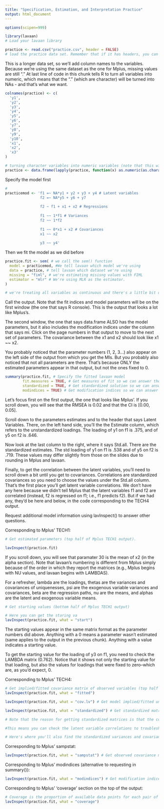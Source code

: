 ---
title: "Specification, Estimation, and Interpretation Practice"
output: html_document
---

```{r setup, include=FALSE}

options(scipen=999)

```

```{r}

library(lavaan)
# Load your lavaan library

```

```{r}

practice <- read.csv("practice.csv", header = FALSE)
# load the practice data set. Remember that if it has headers, you can say that header is true (but it's the default, so it will happen even if you don't). If you don't have headers, you must say header = FALSE, otherwise it will read your first line of data as a header (i.e., variable names) 
```

This is a longer data set, so we'll add column names to the variables. Because we're using the same dataset as the one for Mplus, missing values are still "." At last line of code in this chunk tells R to turn all variables into numeric, which means that the "." (which are character) will be turned into NAs - and that's what we want.

```{r}

colnames(practice) <- c(
  'y1',
  'y2',
  'y3',
  'y4',
  'y5',
  'y6',
  'y7',
  'y8',
  'y9',
  'y10',
  'x1',
  'x2',
  'x3'
)

# turning character variables into numeric variables (note that this will input NA if there is text in the cells)
practice <- data.frame(lapply(practice, function(x) as.numeric(as.character(x)))) 
```

Specify the model first

```{r}

#
practicemod <- 'f1 =~ NA*y1 + y2 + y3 + y4 # Latent variables
                f2 =~ NA*y5 + y6 + y7
                
                f2 ~ f1 + x1 + x2 # Regressions
                
                f1 ~~ 1*f1 # Variances
                f2 ~~ 1*f2
                
                f1 ~~ 0*x1 + x2 # Covariances
                x1 ~~ x2
                
                y3 ~~ y4'
```

Then we fit the model as we did before

```{r}

practice.fit <- sem( # we call the sem() function
  model = practicemod, #We tell lavaan which model we're using
  data = practice, # tell lavaan which dataset we're using
  missing = "fiml", # we're estimating misisng values with FIML
  estimator = "mlr" # We're using MLR as the estimator.
)

# we're treating all variables as continuous and there's a little bit of skew and kurtosis, so we use ML with robust SE (MLR). Note that we can still use MLR if we have ordered categorical outcomes. No need to change estimator if X variables are categorical, only if the Y variables (endogenous) are categorical. In those cases, you also need to tell lavaan that the variables are categorical using the ordered= argument (see the estimation slides)

```

Call the output. Note that the fit indices and model parameters will be on the first window (the one that says R console). This is the output that looks a lot like Mplus's.

The second window, the one that says data.frame ALSO has the model parameters, but it also includes the modification indices under the column that says mi. Click on the page numbers in that output to move to the next set of parameters. The covariance between the x1 and x2 should look like x1 ~~ x2.

You probably noticed that the parameter numbers (1, 2, 3...) also appear on the left side of the output from which you get the MIs. But you probably also noticed that not all parameters are there. That's because ONLY the estimated parameters appear in that output, but not the ones fixed to 0.

```{r} 

summary(practice.fit, # Specify the fitted lavaan model
        fit.measures = TRUE, # Get measures of fit so we can answer the question about RMSEA and its CI
        standardized = TRUE, # Get standardized solution so we can answer the question about y1 and y5'std loadings
        modindices = TRUE) # Get modification indices so we can answer the question about the MI for the covariance between y1 and y2.

```

Let's focus first on the first output, the one that looks like Mplus'. If you scroll down, you will see that the RMSEA is 0.02 and that the CI is [0.00, 0.05]. 

Scroll down to the parameters estimates and to the header that says Latent Variables. There, on the left hand side, you'll the the Estimate column, which refers to the unstandardized loadings. The loading of y1 on f1 is .375, and of y5 on f2 is .646. 

Now look at the last column to the right, where it says Std.all. There are the standardized estimates. The std loading of y1 on f1 is .538 and of y5 on f2 is .719. These values may differ slightly from those on the slides due to rounding in Mplus and lavaan.

Finally, to get the correlation between the latent variables, you'll need to scroll down a bit until you get to covariances. Correlations are standardized covariances so you need to choose the values under the Std.all column. That's the first place you'll get latent variable correlations. We don't have any here because we didn't tell Mplus that the latent variables f1 and f2 are correlated (instead, f2 is regressed on f1; i.e., f1 predicts f2). But if we had any, they'd be here and below, in the code corresponding to the TECH4 output.

Request additional model information using lavInspect() to answer other questions.

Corresponding to Mplus' TECH1:

```{r}

# Get estimated parameters (top half of Mplus TECH1 output). 

lavInspect(practice.fit) 

```

If you scroll down, you will see that paramater 30 is the mean of x2 (in the alpha section). Note that lavaan's numbering is different from Mplus simply because of the order in which they report the matrices (e.g., Mplus begins with NU values, and lavaan begins with LAMBDAS). 

For a refresher, lambda are the loadings, thetas are the variances and covariances of uniquenesses, psi are the exogenous variable variances and covariances, beta are the regression paths, nu are the means, and alphas are the latent and exogenous variable means.

```{r}

# Get starting values (bottom half of Mplus TECH1 output)

# Here you can get the staring va
lavInspect(practice.fit, what = "start") 

```

The starting values appear in the same matrix format as the parameter numbers did above. Anything with a 0 means a parameter wasn't estimated (same applies to the output in the previous chunk). Anything with a value indicates a starting value. 

To get the starting value for the loading of y3 on f1, you need to check the LAMBDA matrix (0.762). Notice that it shows not only the starting value for that loading, but also the values for loadings that were fixed to zero--which are, as you'd expect, 0.

Corresponding to Mplus' TECH4:

```{r}

# Get implied/fitted covariance matrix of observed variables (top half of Mplus TECH4)
lavInspect(practice.fit, what = "fitted") 
```


```{r}

lavInspect(practice.fit, what = "cov.lv") # Get model implied/fitted unstandardized covariance matrix of latent variables (bottom half of Mplus TECH4)

```

```{r}

lavInspect(practice.fit, what = "standardized") # Get standardized matrices of estimated model parameters (bottom half of Mplus TECH4)

# Note that the reason for getting standardized matrices is that the covariances in the matrices are correlation coefficients. 

#This means you can check the latent variable correlations to troubleshoot model issues such as latent variable correlations above 1.

# Here's where you'll also find the standardized variances and covariances between latent variables.

```

Corresponding to Mplus' sampstat:

```{r}

lavInspect(practice.fit, what = "sampstat") # Get observed covariance matrices of observed and latent parameters (same as Mplus sampstat that appears on top of output)
```

Corresponding to Mplus' modindices (alternative to requesting in summary()):

```{r}

lavInspect(practice.fit, what = "modindices") # Get modification indices

```

Corresponding to Mplus' 'coverage' section on the top of the output:

```{r}

# Coverage is the proportion of available data points for each pair of variables
lavInspect(practice.fit, what = "coverage") 

```